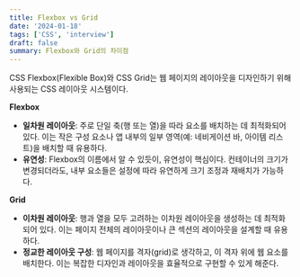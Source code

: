 ```yaml
---
title: Flexbox vs Grid
date: '2024-01-18'
tags: ['CSS', 'interview']
draft: false
summary: Flexbox와 Grid의 차이점
---
```


CSS Flexbox(Flexible Box)와 CSS Grid는 웹 페이지의 레이아웃을 디자인하기 위해 사용되는 CSS 레이아웃 시스템이다.

**Flexbox**
  - **일차원 레이아웃**: 주로 단일 축(행 또는 열)을 따라 요소를 배치하는 데 최적화되어 있다. 이는 작은 구성 요소나 앱 내부의 일부 영역(예: 네비게이션 바, 아이템 리스트)을 배치할 때 유용하다.
  - **유연성**: Flexbox의 이름에서 알 수 있듯이, 유연성이 핵심이다. 컨테이너의 크기가 변경되더라도, 내부 요소들은 설정에 따라 유연하게 크기 조정과 재배치가 가능하다.

**Grid**
  - **이차원 레이아웃**: 행과 열을 모두 고려하는 이차원 레이아웃을 생성하는 데 최적화되어 있다. 이는 페이지 전체의 레이아웃이나 큰 섹션의 레이아웃을 설계할 때 유용하다.
  - **정교한 레이아웃 구성**: 웹 페이지를 격자(grid)로 생각하고, 이 격자 위에 웹 요소를 배치한다. 이는 복잡한 디자인과 레이아웃을 효율적으로 구현할 수 있게 해준다.